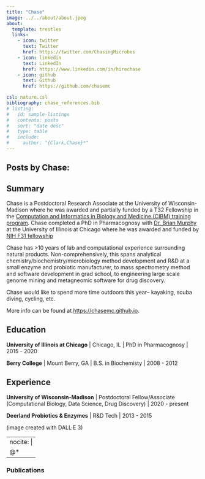 ```yaml
---
title: "Chase"
image: ../../about/about.jpeg
about:
  template: trestles
  links:
    - icon: twitter
      text: Twitter
      href: https://twitter.com/ChasingMicrobes
    - icon: linkedin
      text: LinkedIn
      href: https://www.linkedin.com/in/hirechase
    - icon: github
      text: Github
      href: https://github.com/chasemc

csl: nature.csl
bibliography: chase_references.bib
# listing:
#   id: sample-listings
#   contents: posts
#   sort: "date desc"
#   type: table
#   include:
#     author: "{Clark,Chase}*"
---
```

 
## Posts by Chase:

::: {#sample-listings}
:::


## Summary
Chase is a Postdoctoral Research Associate at the University of Wisconsin-Madison where he was awarded and partially funded by a T32 Fellowship in the [Computation and Informatics in Biology and Medicine (CIBM) training program](https://cibm.wisc.edu/). Chase completed a PhD in Pharmacognosy with [Dr. Brian Murphy](https://www.murphylabuic.com) at the University of Illinois at Chicago where he was awarded and funded by [NIH F31 fellowship](https://www.nimh.nih.gov/funding/training/ruth-l-kirschstein-national-research-service-award-individual-predoctoral-fellowship-f31)

Chase has >10 years of lab and computational experience surrounding natural products. Non-comprehensively, this spans analytical chemistry/biochemistry/microbiology method development and R&D at a small enzyme and probiotic manufacturer, to mass spectrometry method and software development in grad school, to engineering large scale genome mining and metagneomic software for drug discovery.

Chase would like to spend more time outdoors this year-- kayaking, scuba diving, cycling, etc.

More info can be found at [https://chasemc.github.io](https://chasemc.github.io).

## Education

**University of Illinois at Chicago** | Chicago, IL | 
PhD in Pharmacognosy | 2015 - 2020

**Berry College** | Mount Berry, GA | 
B.S. in Biochemisty | 2008 - 2012

## Experience

**University of Wisconsin-Madison** | Postdoctoral Fellow/Associate (Computational Biology, Data Science, Drug Discovery) | 2020 - present

**Deerland Probiotics & Enzymes** | R&D Tech | 2013 - 2015

(image created with DALL·E 3)

---
nocite: |
  @*
---
### Publications

::: {#refs}
:::
